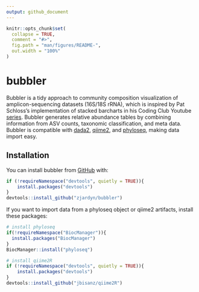 ```yaml
---
output: github_document
---
```


<!-- README.md is generated from README.Rmd. Please edit that file -->

```r
knitr::opts_chunk$set(
  collapse = TRUE,
  comment = "#>",
  fig.path = "man/figures/README-",
  out.width = "100%"
)
```

# bubbler

<!-- badges: start -->
<!-- badges: end -->

Bubbler is a tidy approach to community composition visualization of amplicon-sequencing datasets (16S/18S rRNA), which is inspired by Pat Schloss's implementation of stacked barcharts in his Coding Club Youtube [series](https://www.youtube.com/@Riffomonas). Bubbler generates relative abundance tables by combining information from ASV counts, taxonomic classification, and meta data. Bubbler is compatible with [dada2](https://github.com/benjjneb/dada2),  [qiime2](https://github.com/qiime2/qiime2), and [phyloseq](https://joey711.github.io/phyloseq/), making data import easy. 

## Installation

You can install bubbler from [GitHub](https://github.com/) with:

``` r
if (!requireNamespace("devtools", quietly = TRUE)){
    install.packages("devtools")
}
devtools::install_github("zjardyn/bubbler")
```

If you want to import data from a phyloseq object or qiime2 artifacts, install these packages:

```r
# install phyloseq
if(!requireNamespace("BiocManager")){
  install.packages("BiocManager")
}
BiocManager::install("phyloseq")

# install qiime2R
if (!requireNamespace("devtools", quietly = TRUE)){
    install.packages("devtools")
}
devtools::install_github("jbisanz/qiime2R")

```


<!-- You'll still need to render `README.Rmd` regularly, to keep `README.md` up-to-date. `devtools::build_readme()` is handy for this. -->



<!-- In that case, don't forget to commit and push the resulting figure files, so they display on GitHub and CRAN. -->
